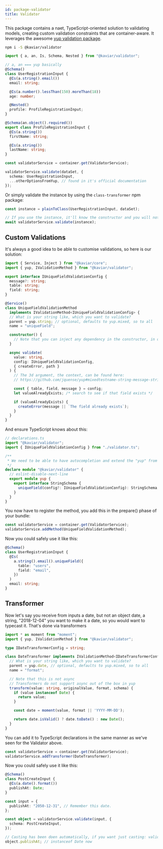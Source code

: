```yaml
---
id: package-validator
title: Validator
---
```



<PackageHeader version="1.0.0" packageName="validator" containsTypeDefs />

This package contains a naet, TypeScript-oriented solution to validating models, creating custom validation constraints that are container-aware. It leverages the awesome [yup validation package](https://github.com/jquense/yup).

```bash
npm i -S @kaviar/validator
```

```typescript
import { a, an, Is, Schema, Nested } from "@kaviar/validator";

// a, an === yup basically
@Schema()
class UserRegistrationInput {
  @Is(a.string().email())
  email: string;

  @Is(a.number().lessThan(150).moreThan(18))
  age: number;

  @Nested()
  profile: ProfileRegistrationInput;
}

@Schema(an.object().required())
export class ProfileRegistrationInput {
  @Is(a.string())
  firstName: string;

  @Is(a.string())
  lastName: string;
}
```

```typescript
const validatorService = container.get(ValidatorService);

validatorService.validate(dataSet, {
  schema: UserRegistrationInput,
  ...otherOptionsFromYup, // found in it's official documentation
});
```

Or simply validate the instance by using the `class-transformer` npm package:

```typescript
const instance = plainToClass(UserRegistrationInput, dataSet);

// If you use the instance, it'll know the constructor and you will not have to provide the schema model
await validatorService.validate(instance);
```

## Custom Validations

It's always a good idea to be able to customise validations, so here is our solution:

```typescript
import { Service, Inject } from "@kaviar/core";
import { yup, IValidationMethod } from "@kaviar/validator";

export interface IUniqueFieldValidationConfig {
  message?: string;
  table: string;
  field: string;
}

@Service()
class UniqueFieldValidationMethod
  implements IValidationMethod<IUniqueFieldValidationConfig> {
  // What is your string like, which you want to validate?
  parent = yup.string; // optional, defaults to yup.mixed, so to all
  name = "uniqueField";

  constructor() {
    // Note that you can inject any dependency in the constructor, in our case, a database or api service
  }

  async validate(
    value: string,
    config: IUniqueFieldValidationConfig,
    { createError, path }
  ) {
    // The 3d argument, the context, can be found here:
    // https://github.com/jquense/yup#mixedtestname-string-message-string--function-test-function-schema

    const { table, field, message } = config;
    let valueAlreadyExists; /* search to see if that field exists */

    if (valueAlreadyExists) {
      createError(message || `The field already exists`);
    }
  }
}
```

And ensure TypeScript knows about this:

```typescript
// declarations.ts
import "@kaviar/validator";
import { IUniqueFieldValidationConfig } from "./validator.ts";

/**
 * We need to be able to have autocompletion and extend the "yup" from within our validator.
 */
declare module "@kaviar/validator" {
  // eslint-disable-next-line
  export module yup {
    export interface StringSchema {
      uniqueField(config?: IUniqueFieldValidationConfig): StringSchema;
    }
  }
}
```

You now have to register the method, you add this in the prepare() phase of your bundle:

```typescript
const validatorService = container.get(ValidatorService);
validatorService.addMethod(UniqueFieldValidationMethod);
```

Now you could safely use it like this:

```typescript
@Schema()
class UserRegistrationInput {
  @Is(
    a.string().email().uniqueField({
      table: "users",
      field: "email",
    })
  )
  email: string;
}
```

## Transformer

Now let's say you receive from inputs a date, but not an object date, a string, "2018-12-04" you want to make it a date, so you would want to typecast it. That's done via transformers

```typescript
import * as moment from "moment";
import { yup, IValidationMethod } from "@kaviar/validator";

type IDateTransformerConfig = string;

class DateTransformer implements IValidationMethod<IDateTransformerConfig, Date> {
  // What is your string like, which you want to validate?
  parent = yup.date, // optional, defaults to yup.mixed, so to all
  name = "format";

  // Note that this is not async
  // Transformers do not support async out of the box in yup
  transform(value: string, originalValue, format, schema) {
    if (value instanceof Date) {
      return value;
    }

    const date = moment(value, format || 'YYYY-MM-DD');

    return date.isValid() ? date.toDate() : new Date();
  }
}
```

You can add it to TypeScript declarations in the same manner as we've seen for the Validator above.

```typescript
const validatorService = container.get(ValidatorService);
validatorService.addTransformer(DateTransformer);
```

Now you could safely use it like this:

```typescript
@Schema()
class PostCreateInput {
  @Is(a.date().format())
  publishAt: Date;
}

const input = {
  publishAt: "2050-12-31", // Remember this date.
};

const object = validatorService.validate(input, {
  schema: PostCreateInput,
});

// Casting has been doen automatically, if you want just casting: validatorService.cast(input)
object.publishAt; // instanceof Date now
```
